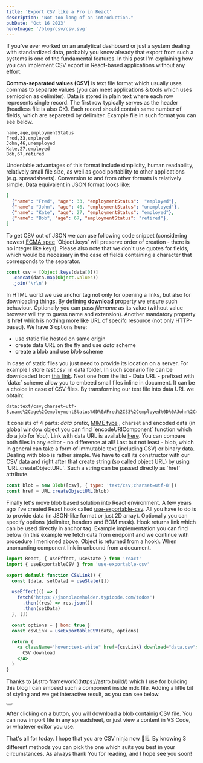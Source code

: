 ```yaml
---
title: 'Export CSV like a Pro in React'
description: "Not too long of an introduction."
pubDate: 'Oct 16 2023'
heroImage: '/blog/csv/csv.svg'
---
```


<p class="text-justify">If you've ever worked on an analytical dashboard or just a system dealing with standardized data, probably you know already that export 
from such a systems is one of the fundamental features. In this post I'm explaining how you can implement CSV export in React-based 
applications without any effort.</p>

<p class="text-justify"><strong>Comma-separated values (CSV)</strong> is text file format which usually uses commas to separate values 
(you can meet applications & tools which uses semicolon as delimiter). Data is stored in plain text where each row represents single record. 
The first row typically serves as the header (headless file is also OK). Each record should contain same number of fields, which are separeted by delimiter. 
Example file in such format you can see below. </p>

```csv
name,age,employmentStatus
Fred,33,employed
John,46,unemployed
Kate,27,employed
Bob,67,retired
```

<p class="text-justify">Undeniable advantages of this format include simplicity, human readability, relatively small file size, as well as good portability to 
other applications (e.g. spreadsheets). Conversion to and from other formats is relatively simple. Data equivalent in JSON format looks like:</p>

```json
[
  {"name": "Fred", "age": 33, "employmentStatus":  "employed"},
  {"name": "John", "age": 46, "employmentStatus": "unemployed"},
  {"name": "Kate", "age": 27, "employmentStatus": "employed"},
  {"name": "Bob", "age": 67, "employmentStatus": "retired"},
]
```

<p class="text-justify">To get CSV out of JSON we can use following code snippet (considering newest 
<a class="text-[color:var(--accent)]" href="https://developer.mozilla.org/en-US/docs/Web/JavaScript/Reference/Statements/for...in#description" target="_blank" rel="noopener noreferrer">ECMA spec</a>
`Object.keys` will preserve order of creation - there is no integer like keys). Please also note that we don't use quotes for fields, which 
would be necessary in the case of fields containing a character that corresponds to the separator.</p>


```js
const csv = [Object.keys(data[0])]
  .concat(data.map(Object.values))
  .join('\r\n')
```
<p class="text-justify">In HTML world we use anchor tag not only for opening a links, but also for downloading things. By defining <strong>download</strong> property 
we ensure such behaviour. Optionally you can pass <i>filename</i> as its value (without value browser will try to guess name and extension).
Another mandatory property is <strong>href</strong> which is nothing more like URL of specifc resource (not only HTTP-based). We have 3 options here:</p> 
<ul class="list-disc mb-1">
    <li>use static file hosted on same origin</li>
    <li>create data URL on the fly and use <i>data</i> scheme</li>
    <li>create a blob and use <i>blob</i> scheme</li>
</ul>

<p class="text-justify">In case of static files you just need to provide its location on a server. For example I store <i>test.csv</i>&nbsp; in data folder. In such scenario file can be
downloaded from  <a download="test.csv" class="text-blue-400 hover:text-blue-700" href="/data/test.csv">this link</a>. Next one from the list - Data URL -
prefixed with `data:` scheme allow you to embeed small files inline in document. It can be a choice in case of CSV files. By transforming our test file into 
data URL we obtain:</p>

 
```textplain
data:text/csv;charset=utf-8,name%2Cage%2CemploymentStatus%0D%0AFred%2C33%2Cemployed%0D%0AJohn%2C46%2Cunemployed%0D%0AKate%2C27%2Cemployed%0D%0ABob%2C67%2Cretired
```

<p class="text-justify"> It consists of 4 parts: <i>data</i> prefix, <a class="text-[color:var(--accent)]" target="_blank" href="https://developer.mozilla.org/en-US/docs/Web/HTTP/Basics_of_HTTP/MIME_types" target="_blank">MIME type</a> 
, charset and encoded data (in global window object you can find `encodeURIComponent` function which do a job for You). Link with data URL is available 
<a class="text-blue-400 hover:text-blue-700" href="data:text/csv;charset=utf-8,name%2Cage%2CemploymentStatus%0D%0AFred%2C33%2Cemployed%0D%0AJohn%2C46%2Cunemployed%0D%0AKate%2C27%2Cemployed%0D%0ABob%2C67%2Cretired" download="test.csv">here</a>.
You can compare both files in any editor - no difference at all! Last but not least - blob, which in general can take a form of immutable text (including CSV) 
or binary data. Dealing with blob is rather simple. We have to call its constructor with our CSV data and right after that create string (so called object URL) by using 
`URL.createObjectURL`. Such a string can be passed directly as `href` attribute.</p>

```js
const blob = new Blob([csv], { type: 'text/csv;charset=utf-8'})
const href = URL.createObjectURL(blob)
```

<p class="text-justify">Finally let's move blob based solution into React environment. A few years ago I've created React hook called <a class="text-[color:var(--accent)]" href="https://www.npmjs.com/package/use-exportable-csv" target="_blank">use-exportable-csv</a>. All you have to do is to provide data (in JSON-like format or just 2D array). Optionally 
you can specify options (delimiter, headers and BOM mask). Hook returns link which can be used directly in anchor tag. Example implementation you can find below 
(in this example we fetch data from endpoint and we continue with procedure I menioned above. Object is returned from a hook). When unomunting component
link in unbound from a document.</p>

```jsx
import React, { useEffect, useState } from 'react'
import { useExportableCSV } from 'use-exportable-csv'

export default function CSVLink() {
  const [data, setData] = useState([])

  useEffect(() => {
    fetch('https://jsonplaceholder.typicode.com/todos')
      .then((res) => res.json())
      .then(setData)
  }, [])

  const options = { bom: true }
  const csvLink = useExportableCSV(data, options)

  return (
    <a className="hover:text-white" href={csvLink} download="data.csv">
      CSV download
    </a>
  )
}
```

<p class="text-justify">Thanks to [Astro framework](https://astro.build/) which I use for building this blog I can embeed such a component inside mdx file. Adding a little
bit of styling and we get interactive result, as you can see below.</p>


<div class="flex justify-center my-4">
    <button className="p-2 bg-lime-500 rounded-md text-white hover:scale-110 ease-in-out duration-300 hover:bg-lime-400">
        <ExportCSV client:visible client:only="react" />
    </button>
</div>


<p class="text-justify">After clicking on a button, you will download a blob containig CSV file. You can now import file in any spreadsheet, or just view a content in VS Code, or whatever editor you use.</p>


<p class="text-justify">That's all for today. I hope that you are CSV ninja now 🥷🗒️. By knowing 3 different methods you can pick the one which suits you best in your circumstances.
As always thank You for reading, and I hope see you soon!</p>